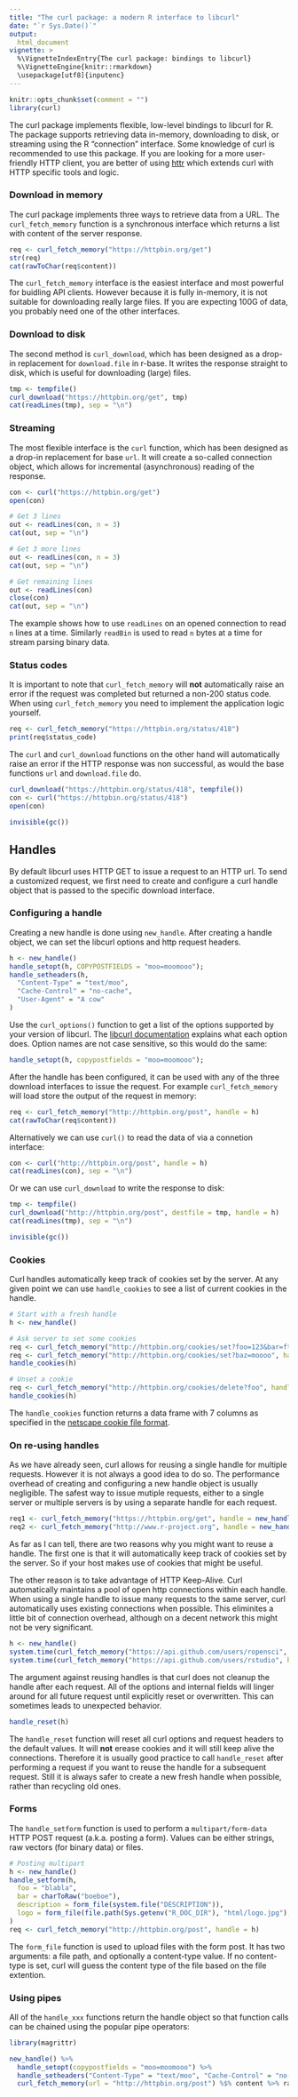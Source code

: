 ```yaml
---
title: "The curl package: a modern R interface to libcurl"
date: "`r Sys.Date()`"
output:
  html_document
vignette: >
  %\VignetteIndexEntry{The curl package: bindings to libcurl}
  %\VignetteEngine{knitr::rmarkdown}
  \usepackage[utf8]{inputenc}
---
```



```r
knitr::opts_chunk$set(comment = "")
library(curl)
```

The curl package implements flexible, low-level bindings to libcurl for R. The package supports retrieving data in-memory, downloading to disk, or streaming using the R "connection" interface. Some knowledge of curl is recommended to use this package. If you are looking for a more user-friendly HTTP client, you are better of using  [httr](http://cran.r-project.org/web/packages/httr/vignettes/quickstart.html) which extends curl with HTTP specific tools and logic.

### Download in memory

The curl package implements three ways to retrieve data from a URL. The `curl_fetch_memory` function is a synchronous interface which returns a list with content of the server response.


```r
req <- curl_fetch_memory("https://httpbin.org/get")
str(req)
cat(rawToChar(req$content))
```

The `curl_fetch_memory` interface is the easiest interface and most powerful for buidling API clients. However because it is fully in-memory, it is not suitable for downloading really large files. If you are expecting 100G of data, you probably need one of the other interfaces.

### Download to disk

The second method is `curl_download`, which has been designed as a drop-in replacement for `download.file` in r-base. It writes the response straight to disk, which is useful for downloading (large) files.

```r
tmp <- tempfile()
curl_download("https://httpbin.org/get", tmp)
cat(readLines(tmp), sep = "\n")
```

### Streaming

The most flexible interface is the `curl` function, which has been designed as a drop-in replacement for base `url`. It will create a so-called connection object, which allows for incremental (asynchronous) reading of the response.

```r
con <- curl("https://httpbin.org/get")
open(con)

# Get 3 lines
out <- readLines(con, n = 3)
cat(out, sep = "\n")

# Get 3 more lines
out <- readLines(con, n = 3)
cat(out, sep = "\n")

# Get remaining lines
out <- readLines(con)
close(con)
cat(out, sep = "\n")
```

The example shows how to use `readLines` on an opened connection to read `n` lines at a time. Similarly `readBin` is used to read `n` bytes at a time for stream parsing binary data.

### Status codes

It is important to note that `curl_fetch_memory` will **not** automatically raise an error if the request was completed but returned a non-200 status code. When using `curl_fetch_memory` you need to implement the application logic yourself.

```r
req <- curl_fetch_memory("https://httpbin.org/status/418")
print(req$status_code)
```

The `curl` and `curl_download` functions on the other hand will automatically raise an error if the HTTP response was non successful, as would the base functions `url` and `download.file` do.

```r
curl_download("https://httpbin.org/status/418", tempfile())
con <- curl("https://httpbin.org/status/418")
open(con)
```

```r
invisible(gc())
```

## Handles

By default libcurl uses HTTP GET to issue a request to an HTTP url. To send a customized request, we first need to create and configure a curl handle object that is passed to the specific download interface.  

### Configuring a handle

Creating a new handle is done using `new_handle`. After creating a handle object, we can set the libcurl options and http request headers. 

```r
h <- new_handle()
handle_setopt(h, COPYPOSTFIELDS = "moo=moomooo");
handle_setheaders(h,
  "Content-Type" = "text/moo",
  "Cache-Control" = "no-cache",
  "User-Agent" = "A cow"
)
```

Use the `curl_options()` function to get a list of the options supported by your version of libcurl. The [libcurl documentation](http://curl.haxx.se/libcurl/c/curl_easy_setopt.html) explains what each option does. Option names are not case sensitive, so this would do the same:

```r
handle_setopt(h, copypostfields = "moo=moomooo");
```

After the handle has been configured, it can be used with any of the three download interfaces to issue the request. For example `curl_fetch_memory` will load store the output of the request in memory:

```r
req <- curl_fetch_memory("http://httpbin.org/post", handle = h)
cat(rawToChar(req$content))
```

Alternatively we can use `curl()` to read the data of via a connetion interface:

```r
con <- curl("http://httpbin.org/post", handle = h)
cat(readLines(con), sep = "\n")
```

Or we can use `curl_download` to write the response to disk:

```r
tmp <- tempfile()
curl_download("http://httpbin.org/post", destfile = tmp, handle = h)
cat(readLines(tmp), sep = "\n")
```

```r
invisible(gc())
```

### Cookies

Curl handles automatically keep track of cookies set by the server. At any given point we can use `handle_cookies` to see a list of current cookies in the handle.

```r
# Start with a fresh handle
h <- new_handle()

# Ask server to set some cookies
req <- curl_fetch_memory("http://httpbin.org/cookies/set?foo=123&bar=ftw", handle = h)
req <- curl_fetch_memory("http://httpbin.org/cookies/set?baz=moooo", handle = h)
handle_cookies(h)

# Unset a cookie
req <- curl_fetch_memory("http://httpbin.org/cookies/delete?foo", handle = h)
handle_cookies(h)
```

The `handle_cookies` function returns a data frame with 7 columns as specified in the [netscape cookie file format](http://www.cookiecentral.com/faq/#3.5).


### On re-using handles

As we have already seen, curl allows for reusing a single handle for multiple requests. However it is not always a good idea to do so. The performance overhead of creating and configuring a new handle object is usually negligible. The safest way to issue mutiple requests, either to a single server or multiple servers is by using a separate handle for each request. 

```r
req1 <- curl_fetch_memory("https://httpbin.org/get", handle = new_handle())
req2 <- curl_fetch_memory("http://www.r-project.org", handle = new_handle())
```

As far as I can tell, there are two reasons why you might want to reuse a handle. The first one is that it will automatically keep track of cookies set by the server. So if your host makes use of cookies that might be useful. 

The other reason is to take advantage of HTTP Keep-Alive. Curl automatically maintains a pool of open http connections within each handle. When using a single handle to issue many requests to the same server, curl automatically uses existing connections when possible. This eliminites a little bit of connection overhead, although on a decent network this might not be very significant.

```r
h <- new_handle()
system.time(curl_fetch_memory("https://api.github.com/users/ropensci", handle = h))
system.time(curl_fetch_memory("https://api.github.com/users/rstudio", handle = h))
```

The argument against reusing handles is that curl does not cleanup the handle after each request. All of the options and internal fields will linger around for all future request until explicitly reset or overwritten. This can sometimes leads to unexpected behavior. 

```r
handle_reset(h)
```

The `handle_reset` function will reset all curl options and request headers to the default values. It will **not** erease cookies and it will still keep alive the connections. Therefore it is usually good practice to call `handle_reset` after performing a request if you want to reuse the handle for a subsequent request. Still it is always safer to create a new fresh handle when possible, rather than recycling old ones.

### Forms

The `handle_setform` function is used to perform a `multipart/form-data` HTTP POST request (a.k.a. posting a form). Values can be either strings, raw vectors (for binary data) or files. 

```r
# Posting multipart
h <- new_handle()
handle_setform(h,
  foo = "blabla",
  bar = charToRaw("boeboe"),
  description = form_file(system.file("DESCRIPTION")),
  logo = form_file(file.path(Sys.getenv("R_DOC_DIR"), "html/logo.jpg"), "image/jpeg")
)
req <- curl_fetch_memory("http://httpbin.org/post", handle = h)
```

The `form_file` function is used to upload files with the form post. It has two arguments: a file path, and optionally a content-type value. If no content-type is set, curl will guess the content type of the file based on the file extention.

### Using pipes

All of the `handle_xxx` functions return the handle object so that function calls can be chained using the popular pipe operators:

```r
library(magrittr)

new_handle() %>% 
  handle_setopt(copypostfields = "moo=moomooo") %>% 
  handle_setheaders("Content-Type" = "text/moo", "Cache-Control" = "no-cache", "User-Agent" = "A cow") %>%
  curl_fetch_memory(url = "http://httpbin.org/post") %$% content %>% rawToChar %>% cat
```


